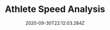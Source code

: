 ---
path: "/oly-tracking"
date: "2020-09-30T22:12:03.284Z"
title: "Athlete Speed Analysis"
tags: ["Computer Vision", "Tools", "Machine Learning"]
thumbnail: "https://i.imgur.com/w7W6t2J.gif"
cover: "oly-tracking.jpg"
embed: ''
about: "In preparation for the Summer Olympic Games, we built and deployed a cloud pipeline that is able to pre-process annotations and generate speed plots throughout a race."
links: [['Women’s 100 Meters', 'https://www.nytimes.com/interactive/2021/07/31/sports/olympics/thompson-herah-track-100m-won-olympics.html'], ['Men’s 100 Meters', 'https://www.nytimes.com/interactive/2021/08/01/sports/olympics/jacobs-track-100m-won-olympics.html'], ['Women’s 4x100 Freestyle', 'https://www.nytimes.com/interactive/2021/07/25/sports/olympics/4x100-relay-swimming-olympics.html'], ['Women’s 400m Hurdles', 'https://www.nytimes.com/interactive/2021/08/04/sports/olympics/sydney-mclaughlin-hurdles-400m-olympics.html']]
components: [['code', 'Python'], ['software', 'GCP, Jupyter, OpenCV, numpy']]
credits: 'By Bedel Saget, Joe Ward, Lazaro Gamio, Larry Buchanan, Jeremy White, Emily Rhyne, Jon Huang and Taylor Johnston
<br/><br/>
Speed analysis by Tessa Barton, Alexandre Devaux, Or Fleisher, Niko Koppel, Mark McKeague and Peter Whidden
'
excerpt: "Using computer vision to source data on swimming and track & field athlete speeds."
---